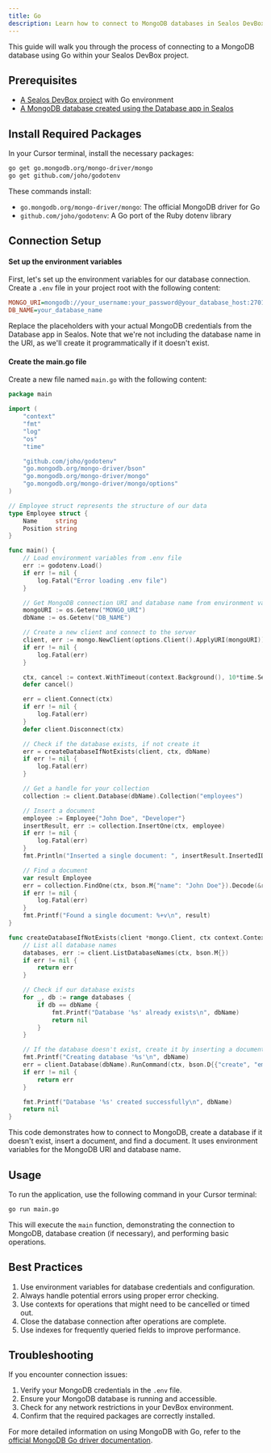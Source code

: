 ```yaml
---
title: Go
description: Learn how to connect to MongoDB databases in Sealos DevBox using Go
---
```


This guide will walk you through the process of connecting to a MongoDB database using Go within your Sealos DevBox project.

## Prerequisites

- [A Sealos DevBox project](/docs/guides/fundamentals/create-a-project) with Go environment
- [A MongoDB database created using the Database app in Sealos](./)

## Install Required Packages

In your Cursor terminal, install the necessary packages:

```bash
go get go.mongodb.org/mongo-driver/mongo
go get github.com/joho/godotenv
```

These commands install:
- `go.mongodb.org/mongo-driver/mongo`: The official MongoDB driver for Go
- `github.com/joho/godotenv`: A Go port of the Ruby dotenv library

## Connection Setup

<div className='steps [&_h4]:step'>

#### Set up the environment variables

First, let's set up the environment variables for our database connection. Create a `.env` file in your project root with the following content:

```ini title=".env"
MONGO_URI=mongodb://your_username:your_password@your_database_host:27017
DB_NAME=your_database_name
```

Replace the placeholders with your actual MongoDB credentials from the Database app in Sealos. Note that we're not including the database name in the URI, as we'll create it programmatically if it doesn't exist.

#### Create the main.go file

Create a new file named `main.go` with the following content:

```go title="main.go"
package main

import (
	"context"
	"fmt"
	"log"
	"os"
	"time"

	"github.com/joho/godotenv"
	"go.mongodb.org/mongo-driver/bson"
	"go.mongodb.org/mongo-driver/mongo"
	"go.mongodb.org/mongo-driver/mongo/options"
)

// Employee struct represents the structure of our data
type Employee struct {
	Name     string
	Position string
}

func main() {
	// Load environment variables from .env file
	err := godotenv.Load()
	if err != nil {
		log.Fatal("Error loading .env file")
	}

	// Get MongoDB connection URI and database name from environment variables
	mongoURI := os.Getenv("MONGO_URI")
	dbName := os.Getenv("DB_NAME")

	// Create a new client and connect to the server
	client, err := mongo.NewClient(options.Client().ApplyURI(mongoURI))
	if err != nil {
		log.Fatal(err)
	}

	ctx, cancel := context.WithTimeout(context.Background(), 10*time.Second)
	defer cancel()

	err = client.Connect(ctx)
	if err != nil {
		log.Fatal(err)
	}
	defer client.Disconnect(ctx)

	// Check if the database exists, if not create it
	err = createDatabaseIfNotExists(client, ctx, dbName)
	if err != nil {
		log.Fatal(err)
	}

	// Get a handle for your collection
	collection := client.Database(dbName).Collection("employees")

	// Insert a document
	employee := Employee{"John Doe", "Developer"}
	insertResult, err := collection.InsertOne(ctx, employee)
	if err != nil {
		log.Fatal(err)
	}
	fmt.Println("Inserted a single document: ", insertResult.InsertedID)

	// Find a document
	var result Employee
	err = collection.FindOne(ctx, bson.M{"name": "John Doe"}).Decode(&result)
	if err != nil {
		log.Fatal(err)
	}
	fmt.Printf("Found a single document: %+v\n", result)
}

func createDatabaseIfNotExists(client *mongo.Client, ctx context.Context, dbName string) error {
	// List all database names
	databases, err := client.ListDatabaseNames(ctx, bson.M{})
	if err != nil {
		return err
	}

	// Check if our database exists
	for _, db := range databases {
		if db == dbName {
			fmt.Printf("Database '%s' already exists\n", dbName)
			return nil
		}
	}

	// If the database doesn't exist, create it by inserting a document
	fmt.Printf("Creating database '%s'\n", dbName)
	err = client.Database(dbName).RunCommand(ctx, bson.D{{"create", "employees"}}).Err()
	if err != nil {
		return err
	}

	fmt.Printf("Database '%s' created successfully\n", dbName)
	return nil
}
```

This code demonstrates how to connect to MongoDB, create a database if it doesn't exist, insert a document, and find a document. It uses environment variables for the MongoDB URI and database name.

</div>

## Usage

To run the application, use the following command in your Cursor terminal:

```bash
go run main.go
```

This will execute the `main` function, demonstrating the connection to MongoDB, database creation (if necessary), and performing basic operations.

## Best Practices

1. Use environment variables for database credentials and configuration.
2. Always handle potential errors using proper error checking.
3. Use contexts for operations that might need to be cancelled or timed out.
4. Close the database connection after operations are complete.
5. Use indexes for frequently queried fields to improve performance.

## Troubleshooting

If you encounter connection issues:

1. Verify your MongoDB credentials in the `.env` file.
2. Ensure your MongoDB database is running and accessible.
3. Check for any network restrictions in your DevBox environment.
4. Confirm that the required packages are correctly installed.

For more detailed information on using MongoDB with Go, refer to the [official MongoDB Go driver documentation](https://pkg.go.dev/go.mongodb.org/mongo-driver/mongo).